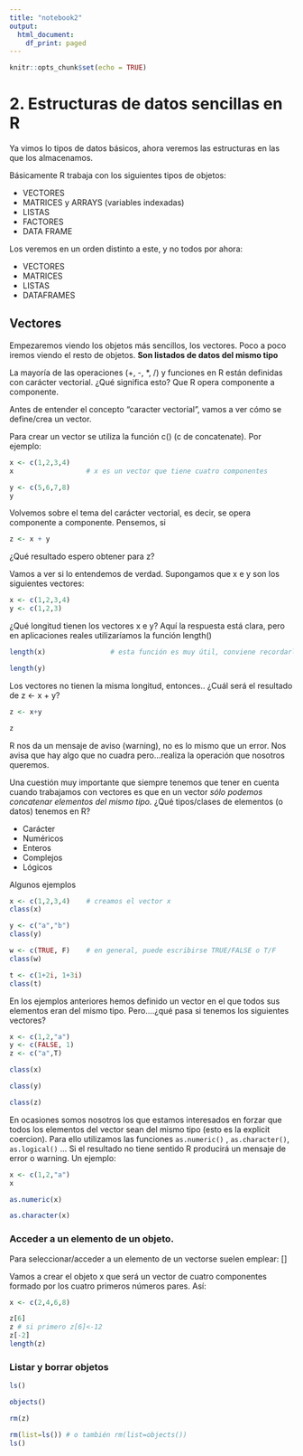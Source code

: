 ```yaml
---
title: "notebook2"
output:
  html_document:
    df_print: paged
---
```


```r
knitr::opts_chunk$set(echo = TRUE)
```

# 2. Estructuras de datos sencillas en R

Ya vimos lo tipos de datos básicos, ahora veremos las estructuras en las que los almacenamos.

Básicamente R trabaja con los siguientes tipos de objetos:

- VECTORES
- MATRICES y ARRAYS (variables indexadas)
- LISTAS
- FACTORES
- DATA FRAME


Los veremos en un orden distinto a este, y no todos por ahora:

- VECTORES
- MATRICES
- LISTAS
- DATAFRAMES

## Vectores

Empezaremos viendo los objetos más sencillos, los vectores. Poco a poco iremos viendo el resto de objetos. **Son listados de datos del mismo tipo**

La mayoría de las operaciones (+, -, *, /) y funciones en R están definidas con carácter vectorial. ¿Qué significa esto? Que R opera componente a componente.

Antes de entender el concepto “caracter vectorial”, vamos a ver cómo se define/crea un vector.

Para crear un vector se utiliza la función c() (c de concatenate). Por ejemplo:

```r
x <- c(1,2,3,4)
x                  # x es un vector que tiene cuatro componentes
```

```r
y <- c(5,6,7,8)
y
```


Volvemos sobre el tema del carácter vectorial, es decir, se opera componente a componente. Pensemos, si

```r
z <- x + y
```

¿Qué resultado espero obtener para z?

Vamos a ver si lo entendemos de verdad. Supongamos que x e y son los siguientes vectores:

```r

x <- c(1,2,3,4)
y <- c(1,2,3)

```


¿Qué longitud tienen los vectores x e y? Aquí la respuesta está clara, pero en aplicaciones reales utilizaríamos la función length()
```r
length(x)                # esta función es muy útil, conviene recordarla.

length(y)

```

Los vectores no tienen la misma longitud, entonces.. ¿Cuál será el resultado de z <- x + y?

```r
z <- x+y

z

```


R nos da un mensaje de aviso (warning), no es lo mismo que un error. Nos avisa que hay algo que no cuadra pero…realiza la operación que nosotros queremos.

Una cuestión muy importante que siempre tenemos que tener en cuenta cuando trabajamos con vectores es que en un vector *sólo podemos concatenar elementos del mismo tipo.* ¿Qué tipos/clases de elementos (o datos) tenemos en R?

+ Carácter
+ Numéricos
+ Enteros
+ Complejos
+ Lógicos

Algunos ejemplos

```r
x <- c(1,2,3,4)    # creamos el vector x
class(x)  
```


```r
y <- c("a","b")
class(y)
```

```r
w <- c(TRUE, F)    # en general, puede escribirse TRUE/FALSE o T/F
class(w)
```


```r
t <- c(1+2i, 1+3i)
class(t)
```


En los ejemplos anteriores hemos definido un vector en el que todos sus elementos eran del mismo tipo. Pero….¿qué pasa si tenemos los siguientes vectores?

```r
x <- c(1,2,"a")
y <- c(FALSE, 1)
z <- c("a",T)
```


```r
class(x)

class(y)

class(z)

```


En ocasiones somos nosotros los que estamos interesados en forzar que todos los elementos del vector sean del mismo tipo (esto es la explicit coercion). Para ello utilizamos las funciones `as.numeric()` , `as.character()`, `as.logical()` … Si el resultado no tiene sentido R producirá un mensaje de error o warning. Un ejemplo:

```r

x <- c(1,2,"a")
x

as.numeric(x)

as.character(x)

```


### Acceder a un elemento de un objeto.
Para seleccionar/acceder a un elemento de un vectorse suelen emplear: []

Vamos a crear el objeto x que será un vector de cuatro componentes formado por los cuatro primeros números pares. Así:

```r
x <- c(2,4,6,8)
```


```r
z[6]
z # si primero z[6]<-12
z[-2]
length(z)
```

### Listar y borrar objetos

```r
ls()
```

```r
objects()
```

```r
rm(z)


```

```r
rm(list=ls()) # o también rm(list=objects())
ls()
```
